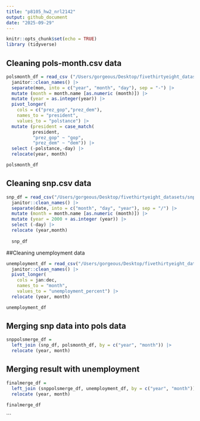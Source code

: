 ```yaml
---
title: "p8105_hw2_nrl2142"
output: github_document
date: "2025-09-29"
---
```


```r
knitr::opts_chunk$set(echo = TRUE)
library (tidyverse)
```

## Cleaning pols-month.csv data 
```r
polsmonth_df = read_csv ("/Users/gorgeous/Desktop/fivethirtyeight_datasets/pols-month.csv") |>
  janitor::clean_names() |>
  separate(mon, into = c("year", "month", "day"), sep = "-") |>
  mutate (month = month.name [as.numeric (month)]) |>
  mutate (year = as.integer(year)) |>
  pivot_longer(
    cols = c("prez_gop","prez_dem"),
    names_to = "president",
    values_to = "polstance") |>
  mutate (president = case_match(
          president,
          "prez_gop" ~ "gop",
          "prez_dem" ~ "dem")) |>
  select (-polstance,-day) |>
  relocate(year, month)

polsmonth_df

```

## Cleaning snp.csv data
```r
snp_df = read_csv("/Users/gorgeous/Desktop/fivethirtyeight_datasets/snp.csv") |>
  janitor::clean_names() |>
  separate(date, into = c("month", "day", "year"), sep = "/") |>
  mutate (month = month.name [as.numeric (month)]) |>
  mutate (year = 2000 + as.integer (year)) |>
  select (-day) |>
  relocate (year,month)
  
  snp_df
```

##Cleaning unemployment data 
```r
unemployment_df = read_csv("/Users/gorgeous/Desktop/fivethirtyeight_datasets/unemployment.csv") |>
  janitor::clean_names() |>
  pivot_longer(
    cols = jan:dec,
    names_to = "month",
    values_to = "unemployment_percent") |>
  relocate (year, month)

unemployment_df
```

## Merging snp data into pols data
```r
snppolsmerge_df =
  left_join (snp_df, polsmonth_df, by = c("year", "month")) |>
  relocate (year, month)
```

## Merging result with unemployment
```r
finalmerge_df =
  left_join (snppolsmerge_df, unemployment_df, by = c("year", "month")) |>
  relocate (year, month)

finalmerge_df
```

```





